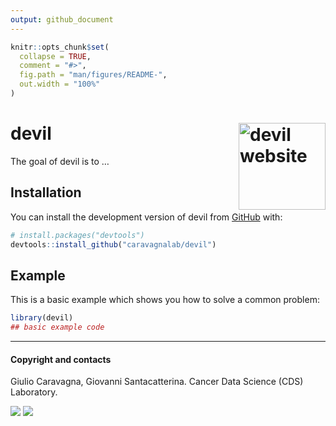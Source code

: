 ```yaml
---
output: github_document
---
```


<!-- README.md is generated from README.Rmd. Please edit that file -->
<!-- Use devtools::build_readme() to update the files -->

```r
knitr::opts_chunk$set(
  collapse = TRUE,
  comment = "#>",
  fig.path = "man/figures/README-",
  out.width = "100%"
)
```

# devil <a href="caravagnalab.github.io/rdevil"><img src="man/figures/logo.png" align="right" height="139" alt="devil website" /></a>

<!-- badges: start -->
<!-- badges: end -->

The goal of devil is to ...

## Installation

You can install the development version of devil from [GitHub](https://github.com/) with:

``` r
# install.packages("devtools")
devtools::install_github("caravagnalab/devil")
```

## Example

This is a basic example which shows you how to solve a common problem:

```r
library(devil)
## basic example code
```

-----
  
#### Copyright and contacts
  
Giulio Caravagna, Giovanni Santacatterina. Cancer Data Science (CDS) Laboratory.

[![](https://img.shields.io/badge/CDS%20Lab%20Github-caravagnalab-seagreen.svg)](https://github.com/caravagnalab/)
[![](https://img.shields.io/badge/CDS%20Lab%20webpage-https://www.caravagnalab.org/-red.svg)](https://www.caravagnalab.org/)
